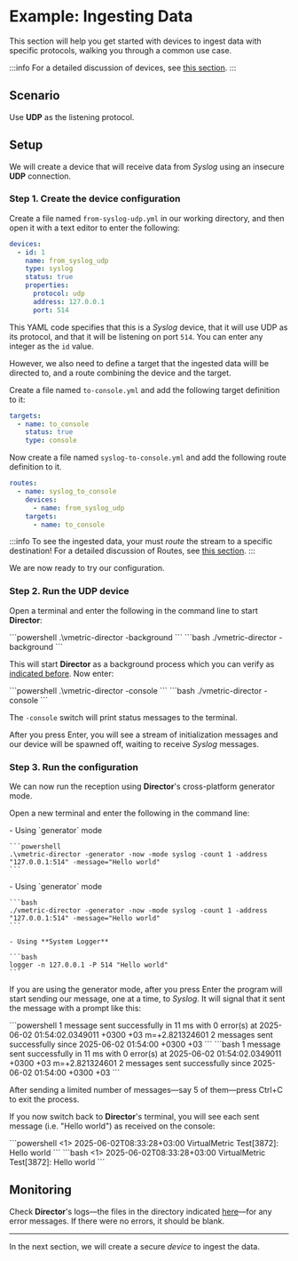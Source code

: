 
# Example: Ingesting Data

This section will help you get started with devices to ingest data with specific protocols, walking you through a common use case.

:::info
For a detailed discussion of devices, see [this section](../../configuration/devices/overview.mdx#configuration).
:::

<AttentionConfigFiles />

## Scenario

Use **UDP** as the listening protocol.

## Setup

We will create a device that will receive data from _Syslog_ using an insecure **UDP** connection.

### Step 1. Create the device configuration

Create a file named `from-syslog-udp.yml` in our working directory, and then open it with a text editor to enter the following:

```yaml title="from-syslog-udp.yml"
devices:
  - id: 1
    name: from_syslog_udp
    type: syslog
    status: true
    properties:
      protocol: udp
      address: 127.0.0.1
      port: 514
```

This YAML code specifies that this is a _Syslog_ device, that it will use UDP as its protocol, and that it will be listening on port `514`. You can enter any integer as the `id` value.

<InfoComponentEnablement />

However, we also need to define a target that the ingested data willl be directed to, and a route combining the device and the target.

Create a file named `to-console.yml` and add the following target definition to it:

```yaml title="to-console.yml"
targets:
  - name: to_console
    status: true
    type: console
```

Now create a file named `syslog-to-console.yml` and add the following route definition to it.

```yaml title="syslog-to-console.yml"
routes:
  - name: syslog_to_console
    devices:
      - name: from_syslog_udp
    targets:
      - name: to_console
```

:::info
To see the ingested data, your must _route_ the stream to a specific destination! For a detailed discussion of Routes, see [this section](../../configuration/routes.mdx#configuration).
:::

We are now ready to try our configuration.

### Step 2. Run the UDP device

Open a terminal and enter the following in the command line to start **Director**:

<Tabs>
  <TabItem value="powershell" label="PowerShell" default>
    ```powershell
    .\vmetric-director -background
    ```
  </TabItem>
  <TabItem value="bash" label="Bash">
    ```bash
    ./vmetric-director -background
    ```
  </TabItem>
</Tabs>

This will start **Director** as a background process which you can verify as [indicated before](../single-node-deployment-director.mdx#post-installation). Now enter:

<Tabs>
  <TabItem value="powershell" label="PowerShell" default>
    ```powershell
    .\vmetric-director -console
    ```
  </TabItem>
  <TabItem value="bash" label="Bash">
    ```bash
    ./vmetric-director -console
    ```
  </TabItem>
</Tabs>

The `-console` switch will print status messages to the terminal.

After you press <kb-short>Enter</kb-short>, you will see a stream of initialization messages and our device will be spawned off, waiting to receive _Syslog_ messages.

### Step 3. Run the configuration

We can now run the reception using **Director**'s cross-platform generator mode.

Open a new terminal and enter the following in the command line:

<Tabs>
  <TabItem value="powershell" label="PowerShell" default>
    - Using `generator` mode

    ```powershell
    .\vmetric-director -generator -now -mode syslog -count 1 -address "127.0.0.1:514" -message="Hello world"
    ```
  </TabItem>
  <TabItem value="bash" label="Bash">
    - Using `generator` mode
  
    ```bash
    ./vmetric-director -generator -now -mode syslog -count 1 -address "127.0.0.1:514" -message="Hello world"
    ```
    
    - Using **System Logger**

    ```bash
    logger -n 127.0.0.1 -P 514 "Hello world"
    ```
  </TabItem>
</Tabs>

<AttentionCountForGenerator />

If you are using the generator mode, after you press <kb-short>Enter</kb-short> the program will start sending our message, one at a time, to _Syslog_. It will signal that it sent the message with a prompt like this:

<Tabs>
  <TabItem value="powershell" label="PowerShell" default>
    ```powershell
    1 message sent successfully in 11 ms with 0 error(s) at 2025-06-02 01:54:02.0349011 +0300 +03 m=+2.821324601
    2 messages sent successfully since 2025-06-02 01:54:00 +0300 +03
    ```
  </TabItem>
  <TabItem value="bash" label="Bash">
    ```bash
    1 message sent successfully in 11 ms with 0 error(s) at 2025-06-02 01:54:02.0349011 +0300 +03 m=+2.821324601
    2 messages sent successfully since 2025-06-02 01:54:00 +0300 +03
    ```
  </TabItem>
</Tabs>

After sending a limited number of messages&mdash;say 5 of them&mdash;press <kb-short>Ctrl+C</kb-short> to exit the process.

If you now switch back to **Director**'s terminal, you will see each sent message (i.e. "Hello world") as received on the console:

<Tabs>
  <TabItem value="powershell" label="PowerShell" default>
    ```powershell
    <1> 2025-06-02T08:33:28+03:00 VirtualMetric Test[3872]: Hello world
    ```
  </TabItem>
  <TabItem value="bash" label="Bash">
    ```bash
    <1> 2025-06-02T08:33:28+03:00 VirtualMetric Test[3872]: Hello world
    ```
  </TabItem>
</Tabs>

## Monitoring

Check **Director**'s logs&mdash;the files in the directory indicated [here](./user-notes.mdx#logging-setup)&mdash;for any error messages. If there were no errors, it should be blank.

---

In the next section, we will create a secure _device_ to ingest the data.
